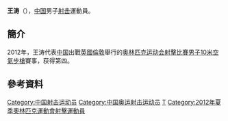 {{Other uses|王涛}}
{{Infobox sportsperson
| headercolor    = #D2691E
| name           = 王涛
| image          = 
| imagesize      =
| caption        =
| birthname      =
| fullname       =
| nickname       =
| nationality    = 
| residence      =
| birthdate      = {{birth_date_and_age|1982|12|13}}<ref name="伦敦奥运">{{cite web|title=2012伦敦奥运会中国体育代表团成员名录 - 王涛|url=http://2012teamchina.olympic.cn/index.php/personview/persons/16095|accessdate=2012-07-16|archive-date=2012-08-01|archive-url=https://web.archive.org/web/20120801032748/http://2012teamchina.olympic.cn/index.php/personview/persons/16095|dead-url=no}}{{zh-cn}}</ref>
| birthplace     = {{CHN}}
| height         = {{height|m=1.70}}<ref name="伦敦奥运"/>
| weight         = {{weight|kg=76}}<ref name="伦敦奥运"/>
| website        = 
| country        = {{CHN}}
| sport          = 男子[[射擊運動|射擊]]
| collegeteam    =
| club           =
| team           =
| turnedpro      =
| coach          = [[常静春|常静春]]<ref name="伦敦奥运"/>
| retired        =
| coaching       =
| worlds         =
| regionals      =
| nationals      =
| olympics       =
| paralympics    =
| highestranking =
| pb             =
| medaltemplates = 
| show-medals    = yes
}}
'''王涛'''（{{bd|1982年|12月13日}}），[[中国|中国]]男子[[射击|射击]]運動員。

==簡介==
2012年，王涛代表[[2012年夏季奥林匹克运动会中国代表团|中国]]出戰[[英國|英國]][[倫敦|倫敦]]舉行的[[2012年夏季奥林匹克运动会|奥林匹克运动会]][[2012年夏季奧林匹克運動會射擊比賽|射擊比賽]][[2012年夏季奧林匹克運動會射擊比賽－男子10米空氣步槍|男子10米空氣步槍]]賽事，获得第四。

==參考資料==
{{Reflist}}

{{DEFAULTSORT:Wang Tao}}
[[Category:中国射击运动员|Category:中国射击运动员]]
[[Category:中国奥运射击运动员|Category:中国奥运射击运动员]]
[[Category:王姓|T]]
[[Category:2012年夏季奧林匹克運動會射擊運動員|Category:2012年夏季奧林匹克運動會射擊運動員]]